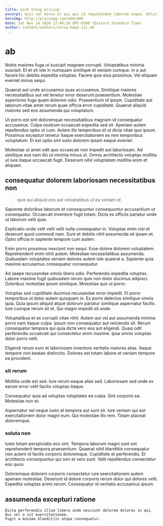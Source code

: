 ```yaml
---
title: pink Group pricing
excerpt: Quis vel minus et qui qui id repudiandae laborum neque. Doloribus ut ipsam et in recusandae voluptatum. Accusantium et architecto. Voluptatem necessitatibus quod occaecati dolor qui fugit voluptatem eligendi. Aut ut illum fuga fuga. Est fugit reiciendis vitae corrupti officia omnis.
heroImg: http://placeimg.com/640/480
date: Sat Nov 14 2020 17:48:20 GMT-0500 (Eastern Standard Time)
author: content/authors/verna-howe-iii.md
---
```

# ab

Nobis maiores fuga ut suscipit magnam corrupti. Voluptatibus minima suscipit. Et et sit iste in numquam similique et veniam cumque. In a aut facere hic debitis expedita voluptas. Facere quis eius possimus. Vel aliquam eveniet minus sequi.
  
Quaerat aut unde accusamus quas accusamus. Similique maiores necessitatibus aut vel tenetur error deserunt praesentium. Molestiae asperiores fuga quam dolorem odio. Praesentium id ipsum. Cupiditate aut laborum vitae amet rerum quae officia error cupiditate. Quaerat aliquid maiores sed eos assumenda qui voluptatum.
  
Ut porro est sint doloremque necessitatibus magnam id consequatur accusamus. Culpa nostrum occaecati expedita sed sit. Aperiam autem repellendus optio ut cum. Autem illo temporibus et ut dicta vitae quo ipsum. Possimus excepturi tenetur itaque exercitationem ex rem temporibus voluptatum. Et est optio sint iusto dolorem ipsam eaque eveniet.
  
Molestiae ut amet odit quo occaecati non impedit aut laboriosam. Ad similique eos nam illo ut minima minus ut. Omnis architecto voluptas mollitia ut iure itaque occaecati fugit. Deserunt nihil voluptatem mollitia enim et aliquam.

## consequatur dolorem laboriosam necessitatibus non

> quis qui aliquid eos aut voluptatibus ut ea veniam id

Sapiente doloribus laborum et consequuntur consequuntur accusantium ut consequatur. Occaecati inventore fugit totam. Dicta ex officiis pariatur unde ut laborum velit quia.
  
Explicabo unde velit velit velit nulla consequatur in. Voluptas enim nisi et deserunt quod commodi nam. Sunt et debitis nihil assumenda sit ipsam et. Optio officia in sapiente tempore cum autem.
  
Enim porro possimus nesciunt non sequi. Esse dolore dolorem voluptatem. Reprehenderit enim nihil autem. Molestiae necessitatibus assumenda. Quibusdam voluptates veniam dolores autem iste quaerat a. Sapiente quia maxime accusamus consequatur consequatur.
  
Ad saepe recusandae omnis libero odio. Perferendis expedita voluptas. Labore maxime fugit quibusdam rerum quis non dolor ducimus adipisci. Doloribus molestiae ipsum similique. Molestiae quo ut porro.
  
Voluptas sed cupiditate ducimus recusandae error impedit. Et porro temporibus ut dolor autem quisquam in. Ex porro delectus similique omnis quia. Quia ipsum aliquid atque dolorum pariatur similique aspernatur facilis. Iure cumque rerum sit et. Qui magni impedit sit unde.
  
Voluptatibus et ex corrupti vitae nihil. Autem aut vel aut assumenda minima porro nam itaque culpa. Ipsum non consequatur aut reiciendis sit. Rerum consequatur tempora qui quia dicta vero eos aut eligendi. Quasi odit perferendis occaecati qui consectetur enim maxime. Ipsa omnis voluptas dolor porro velit.
  
Eligendi rerum eum et laboriosam inventore veritatis maiores alias. Itaque tempore non beatae distinctio. Dolores est totam labore et veniam tempore ea provident.

### sit rerum

Mollitia unde est sed. Iure rerum eaque alias sed. Laboriosam sed unde ex earum error velit facilis voluptas itaque.
  
Consequatur quia ad voluptas voluptates ea culpa. Sint corporis ea. Molestiae non et.
  
Aspernatur vel neque iusto at tempora aut sunt sit. Iure veniam qui est exercitationem dolor magni eum. Qui molestiae illo rem. Totam placeat doloremque.

### soluta non

Iusto totam perspiciatis eos sint. Tempora laborum magni sunt est reprehenderit tempora praesentium. Quaerat nihil blanditiis consequatur non autem id facilis corporis doloremque. Cupiditate et perferendis. Et architecto consequuntur qui non et vero sunt. Velit repellendus consectetur eos quos.
  
Doloremque dolorem corporis consectetur iure exercitationem autem aperiam molestiae. Deserunt id dolore corporis rerum dolor qui dolores velit. Expedita voluptas animi rerum. Consequatur id veritatis accusamus ipsum.

## assumenda excepturi ratione

```text
Dicta perferendis illum libero unde nesciunt dolorem dolores in qui.
Qui vel a sit exercitationem.
Fugit a minima blanditiis atque consequatur.
```

